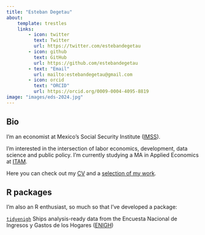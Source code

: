 ```yaml
---
title: "Esteban Degetau"
about:
    template: trestles
    links:
        - icon: twitter
          text: Twitter
          url: https://twitter.com/estebandegetau
        - icon: github
          text: GitHub
          url: https://github.com/estebandegetau
        - text: "Email"
          url: mailto:estebandegetau@gmail.com
        - icon: orcid  
          text: "ORCID"
          url: https://orcid.org/0009-0004-4095-8819
image: "images/eds-2024.jpg"
---
```


## Bio

I'm an economist at Mexico's Social Security Institute ([IMSS](https://datos.imss.gob.mx/)).

I'm interested in the intersection of labor economics, development, data science and public policy. I'm currently studying a MA in Applied Economics at [ITAM](itam.mx).

Here you can check out my [CV](cv.qmd) and a [selection of my work](research.qmd).

## R packages

I'm also an R enthusiast, so much so that I've developed a package:

[`tidyenigh`](https://www.estebandegetau.com/tidyenigh/) Ships analysis-ready data from the Encuesta Nacional de Ingresos y Gastos de los Hogares ([ENIGH](https://www.inegi.org.mx/programas/enigh/nc/2022/))

